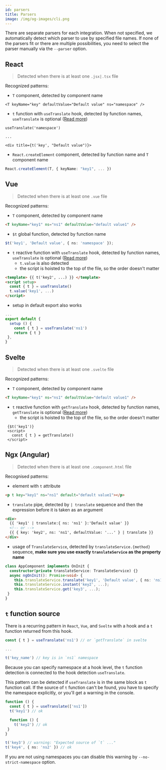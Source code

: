 ```yaml
---
id: parsers
title: Parsers
image: /img/og-images/cli.png
---
```


There are separate parsers for each integration. When not specified, we automatically detect which parser to use by specified file names. If none of the parsers fit or there are multiple possibilities, you need to select the parser manually via the `--parser` option.

## React

> Detected when there is at least one `.jsx|.tsx` file

Recognized patterns:

- `T` component, detected by component name

```tsx
<T keyName="key" defaultValue="Default value" ns="namespace" />
```

- `t` function with `useTranslate` hook, detected by function names, `useTranslate` is optional ([Read more](#t-function-source))

```tsx
useTranslate('namespace')

...

<div title={t('key', "Default value")}>
```

- `React.createElement` component, detected by function name and `T` component name

```ts
React.createElement(T, { keyName: "key1", ... })
```

## Vue

> Detected when there is at least one `.vue` file

Recognized patterns:

- `T` component, detected by component name

```html
<T keyName="key1" ns="ns1" defaultValue="default value1" />
```

- `$t` global function, detected by function name

```ts
$t('key1', 'Default value', { ns: 'namespace' });
```

- `t` reactive function with `useTranslate` hook, detected by function names, `useTranslate` is optional ([Read more](#t-function-source))
  - `t.value` is also detected
  - the script is hoisted to the top of the file, so the order doesn't matter

```html
<template> {{ t('key2', ...) }} </template>
<script setup>
  const { t } = useTranslate()
  t.value('key1', ...)
</script>
```

- setup in default export also works

```ts
...
export default {
  setup () {
    const { t } = useTranslate('ns1')
    return { t }
 },
}
```

## Svelte

> Detected when there is at least one `.svelte` file

Recognized patterns:

- `T` component, detected by component name

```html
<T keyName="key1" ns="ns1" defaultValue="default value1" />
```

- `t` reactive function with `getTranslate` hook, detected by function names, `getTranslate` is optional ([Read more](#t-function-source))
  - the script is hoisted to the top of the file, so the order doesn't matter

```svelte
 {$t('key1')}
 <script>
   const { t } = getTranslate()
 </script>
```

## Ngx (Angular)

> Detected when there is at least one `.component.html` file

Recognised patterns:

- element with `t` attribute

```html
<p t key="key1" ns="ns1" default="default value1"></p>
```

- `translate` pipe, detected by `| translate` sequence and then the expression before it is taken as an argument

```html
<div>
  {{ 'key1' | translate:{ ns: 'ns1' }:'Default value' }}
  <!-- or -->
  {{ { key: 'key2', ns: 'ns1', defaultValue: '...' } | translate }}
</div>
```

- usage of `TranslateService`, detected by `translateService.{method}` sequence, **make sure you use exactly `translateService` as the property name**

```ts
class AppComponent implements OnInit {
  constructor(private translateService: TranslateService) {}
  async ngOnInit(): Promise<void> {
    this.translateService.translate('key1', 'Default value', { ns: 'ns1' });
    this.translateService.instant('key2', ...);
    this.translateService.get('key3', ...);
 }
}
```

## `t` function source

There is a recurring pattern in `React`, `Vue`, and `Svelte` with a hook and a `t` function returned from this hook.

```ts
const { t } = useTranslate('ns1') // or `getTranslate` in svelte

...

t('key_name') // key is in `ns1` namespace
```

Because you can specify namespace at a hook level, the `t` function detection is connected to the hook detection `useTranslate`.

This pattern can be detected if `useTranslate` is in the same block as `t` function call. If the source of `t` function can't be found, you have to specify the namespace explicitly, or you'll get a warning in the console.

```ts
function () {
  const { t } = useTranslate(['ns1'])
  t('key1') // ok

  function () {
    t('key2') // ok
 }
}

t('key3') // warning: "Expected source of `t` ..."
t('key4', { ns: 'ns2' }) // ok
```

If you are not using namespaces you can disable this warning by `--no-strict-namespace` option.
